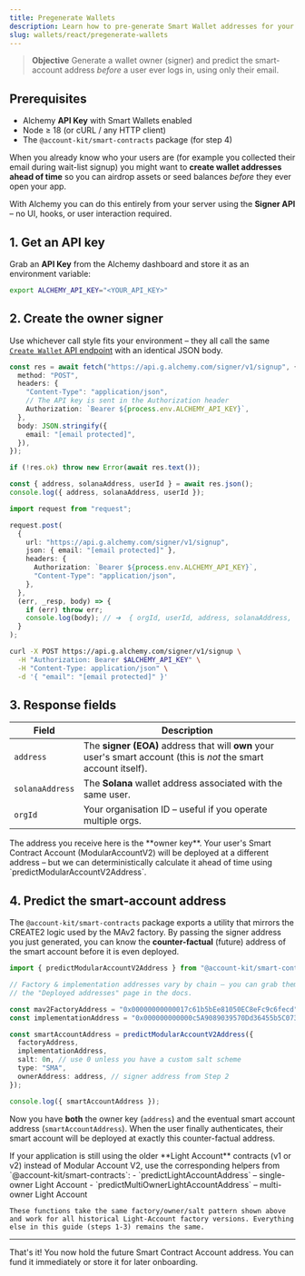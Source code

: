 ```yaml
---
title: Pregenerate Wallets
description: Learn how to pre-generate Smart Wallet addresses for your users with nothing more than an email address.
slug: wallets/react/pregenerate-wallets
---
```


> **Objective** Generate a wallet owner (signer) and predict the smart-account address _before_ a user ever logs in, using only their email.

## Prerequisites

- Alchemy **API Key** with Smart Wallets enabled
- Node ≥ 18 (or cURL / any HTTP client)
- The `@account-kit/smart-contracts` package (for step 4)

When you already know who your users are (for example you collected their email during wait-list signup) you might want to **create wallet addresses ahead of time** so you can airdrop assets or seed balances _before_ they ever open your app.

With Alchemy you can do this entirely from your server using the **Signer API** – no UI, hooks, or user interaction required.

## 1. Get an API key

Grab an **API Key** from the Alchemy dashboard and store it as an environment variable:

```bash
export ALCHEMY_API_KEY="<YOUR_API_KEY>"
```

## 2. Create the owner signer

Use whichever call style fits your environment – they all call the same [`Create Wallet` API endpoint](https://www.alchemy.com/docs/wallets/api/smart-wallets/signer-api-endpoints/signer-api-endpoints/create-account) with an identical JSON body.

<Tabs>
<Tab title="Fetch (ESM / Node ≥18)" language="ts">

```ts twoslash
const res = await fetch("https://api.g.alchemy.com/signer/v1/signup", {
  method: "POST",
  headers: {
    "Content-Type": "application/json",
    // The API key is sent in the Authorization header
    Authorization: `Bearer ${process.env.ALCHEMY_API_KEY}`,
  },
  body: JSON.stringify({
    email: "[email protected]",
  }),
});

if (!res.ok) throw new Error(await res.text());

const { address, solanaAddress, userId } = await res.json();
console.log({ address, solanaAddress, userId });
```

</Tab>
<Tab title="request (CommonJS)" language="ts">

```ts
import request from "request";

request.post(
  {
    url: "https://api.g.alchemy.com/signer/v1/signup",
    json: { email: "[email protected]" },
    headers: {
      Authorization: `Bearer ${process.env.ALCHEMY_API_KEY}`,
      "Content-Type": "application/json",
    },
  },
  (err, _resp, body) => {
    if (err) throw err;
    console.log(body); // ➜  { orgId, userId, address, solanaAddress, otpId }
  }
);
```

</Tab>
<Tab title="cURL" language="bash">

```bash
curl -X POST https://api.g.alchemy.com/signer/v1/signup \
  -H "Authorization: Bearer $ALCHEMY_API_KEY" \
  -H "Content-Type: application/json" \
  -d '{ "email": "[email protected]" }'
```

</Tab>
</Tabs>

## 3. Response fields

| Field           | Description                                                                                                        |
| --------------- | ------------------------------------------------------------------------------------------------------------------ |
| `address`       | The **signer (EOA)** address that will **own** your user's smart account (this is _not_ the smart account itself). |
| `solanaAddress` | The **Solana** wallet address associated with the same user.                                                       |
| `orgId`         | Your organisation ID – useful if you operate multiple orgs.                                                        |

<Tip>
  The address you receive here is the **owner key**. Your user's Smart Contract
  Account (ModularAccountV2) will be deployed at a different address – but we
  can deterministically calculate it ahead of time using
  `predictModularAccountV2Address`.
</Tip>

## 4. Predict the smart-account address

The `@account-kit/smart-contracts` package exports a utility that mirrors the
CREATE2 logic used by the MAv2 factory. By passing the signer address you just
generated, you can know the **counter-factual** (future) address of the smart
account before it is even deployed.

```ts twoslash
import { predictModularAccountV2Address } from "@account-kit/smart-contracts";

// Factory & implementation addresses vary by chain – you can grab them from
// the "Deployed addresses" page in the docs.

const mav2FactoryAddress = "0x00000000000017c61b5bEe81050EC8eFc9c6fecd";
const implementationAddress = "0x000000000000c5A9089039570Dd36455b5C07383";

const smartAccountAddress = predictModularAccountV2Address({
  factoryAddress,
  implementationAddress,
  salt: 0n, // use 0 unless you have a custom salt scheme
  type: "SMA",
  ownerAddress: address, // signer address from Step 2
});

console.log({ smartAccountAddress });
```

Now you have **both** the owner key (`address`) and the eventual smart account
address (`smartAccountAddress`). When the user finally authenticates, their
smart account will be deployed at exactly this counter-factual address.

<Info>
    If your application is still using the older **Light Account** contracts (v1 or v2) instead of Modular Account V2, use the corresponding helpers from `@account-kit/smart-contracts`:
    - `predictLightAccountAddress` – single-owner Light Account
    - `predictMultiOwnerLightAccountAddress` – multi-owner Light Account
    
    These functions take the same factory/owner/salt pattern shown above and work for all historical Light-Account factory versions. Everything else in this guide (steps 1-3) remains the same.

</Info>

---

That's it! You now hold the future Smart Contract Account address. You can fund it immediately or store it for later onboarding.

